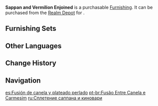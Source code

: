 {{Furnishing Infobox
|id             = 372330
|image          = Item Sappan and Vermilion Enjoined.png
|category       = Landform
|subcategory    = Tree
|quality        = 3
|adeptal_energy = 20
|load           = 200
|reduced_load   = 200
|description    = A unique breed of Amur Maple whose crown has a truly strange color, that when viewed from specific angle, half of it looks sappan-brown and the other half will take on a vermilion shade, with each side making the other seem still more vibrant.<br />Drawing this tree species well is considered by many artists to be a benchmark of great skill.
|source1        = [[Realm Depot]]
}}
'''Sappan and Vermilion Enjoined''' is a purchasable [[Furnishing]]. It can be purchased from the [[Realm Depot]] for {{Item|Realm Currency|30|x=80}}.

==Furnishing Sets==
{{Craft Usage}}

==Other Languages==
{{Other Languages
|default_hidden = 1
|en      = Sappan and Vermilion Enjoined
|zhs     = 「片叶苏芳缀银朱」
|zhs_rm  = "Piàn Yè Sū Fāng Zhuì Yín Zhū"
|zht     = 「片葉蘇芳綴銀硃」
|zht_rm  = "Piàn Yè Sū Fāng Zhuì Yín Zhū"
|ja      = 「蘇芳と銀朱の調和」
|ja_rm   = "Suou to Ginshu no Chouwa"
|ko      = 「다홍빛 흐르는 진팥색 단풍잎」
|ko_rm   = "Dahongbit Heureuneun Jinpatsaek Danpung'ip"
|es      = Fusión de canela y plateado perlado
|fr      = «&nbsp;Sappan et vermillon entremêlés&nbsp;»
|ru      = Сплетение саппана и киновари
|th      = "ใบไม้เหลือบสีแดงชาด"
|th_rm   = 
|vi      = Nơi Đỏ Bạc Giao Thoa
|de      = „Duftende mit Juwelen bestückte Blätter“
|id      = "Persatuan Cokelat dan Merah"
|pt      = Fusão Entre Canela e Carmesim
|tr      = Kahverengi ile Kırmızının Buluşması
|it      = Il rosso vermiglio incontra il marrone
}}

==Change History==
{{Change History|2.2}}

==Navigation==
{{Furnishing Navbox|exterior}}

[[es:Fusión de canela y plateado perlado]]
[[pt-br:Fusão Entre Canela e Carmesim]]
[[ru:Сплетение саппана и киновари]]